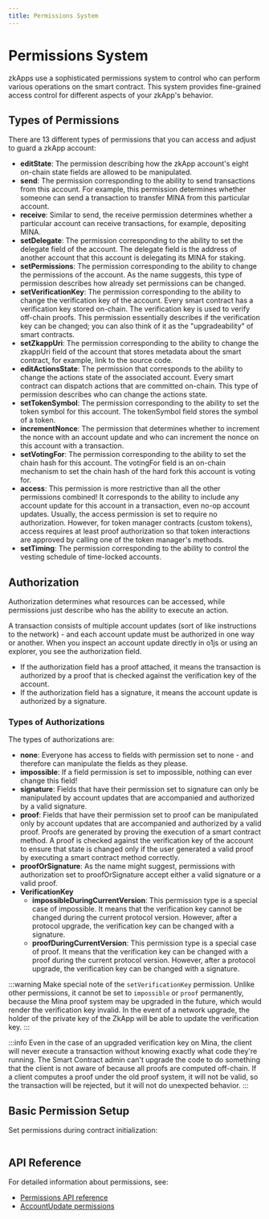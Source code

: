 ```yaml
---
title: Permissions System
---
```


# Permissions System

zkApps use a sophisticated permissions system to control who can perform various operations on the smart contract. This system provides fine-grained access control for different aspects of your zkApp's behavior.

## Types of Permissions

There are 13 different types of permissions that you can access and adjust to guard a zkApp account:
- **editState**: The permission describing how the zkApp account's eight on-chain state fields are allowed to be manipulated.
- **send**: The permission corresponding to the ability to send transactions from this account. For example, this permission determines whether someone can send a transaction to transfer MINA from this particular account.
- **receive**: Similar to send, the receive permission determines whether a particular account can receive transactions, for example, depositing MINA.
- **setDelegate**: The permission corresponding to the ability to set the delegate field of the account. The delegate field is the address of another account that this account is delegating its MINA for staking.
- **setPermissions**: The permission corresponding to the ability to change the permissions of the account. As the name suggests, this type of permission describes how already set permissions can be changed.
- **setVerificationKey**: The permission corresponding to the ability to change the verification key of the account. Every smart contract has a verification key stored on-chain. The verification key is used to verify off-chain proofs. This permission essentially describes if the verification key can be changed; you can also think of it as the "upgradeability" of smart contracts.
- **setZkappUri**: The permission corresponding to the ability to change the zkappUri field of the account that stores metadata about the smart contract, for example, link to the source code.
- **editActionsState**: The permission that corresponds to the ability to change the actions state of the associated account. Every smart contract can dispatch actions that are committed on-chain. This type of permission describes who can change the actions state.
- **setTokenSymbol**: The permission corresponding to the ability to set the token symbol for this account. The tokenSymbol field stores the symbol of a token.
- **incrementNonce**: The permission that determines whether to increment the nonce with an account update and who can increment the nonce on this account with a transaction.
- **setVotingFor**: The permission corresponding to the ability to set the chain hash for this account. The votingFor field is an on-chain mechanism to set the chain hash of the hard fork this account is voting for.
- **access**: This permission is more restrictive than all the other permissions combined! It corresponds to the ability to include any account update for this account in a transaction, even no-op account updates. Usually, the access permission is set to require no authorization. However, for token manager contracts (custom tokens), access requires at least proof authorization so that token interactions are approved by calling one of the token manager's methods.
- **setTiming**: The permission corresponding to the ability to control the vesting schedule of time-locked accounts.

## Authorization

Authorization determines what resources can be accessed, while permissions just describe who has the ability to execute an action.

A transaction consists of multiple account updates (sort of like instructions to the network) - and each account update must be authorized in one way or another. When you inspect an account update directly in o1js or using an explorer, you see the authorization field.

- If the authorization field has a proof attached, it means the transaction is authorized by a proof that is checked against the verification key of the account.
- If the authorization field has a signature, it means the account update is authorized by a signature.

### Types of Authorizations

The types of authorizations are:
- **none**: Everyone has access to fields with permission set to none - and therefore can manipulate the fields as they please.
- **impossible**: If a field permission is set to impossible, nothing can ever change this field!
- **signature**: Fields that have their permission set to signature can only be manipulated by account updates that are accompanied and authorized by a valid signature.
- **proof**: Fields that have their permission set to proof can be manipulated only by account updates that are accompanied and authorized by a valid proof. Proofs are generated by proving the execution of a smart contract method. A proof is checked against the verification key of the account to ensure that state is changed only if the user generated a valid proof by executing a smart contract method correctly.
- **proofOrSignature**: As the name might suggest, permissions with authorization set to proofOrSignature accept either a valid signature or a valid proof.
- **VerificationKey**
    - **impossibleDuringCurrentVersion**: This permission type is a special case of impossible. It means that the verification key cannot be changed during the current protocol version. However, after a protocol upgrade, the verification key can be changed with a signature.
    - **proofDuringCurrentVersion**: This permission type is a special case of proof. It means that the verification key can be changed with a proof during the current protocol version. However, after a protocol upgrade, the verification key can be changed with a signature.

:::warning
Make special note of the `setVerificationKey` permission. Unlike other permissions, it cannot be set to `impossible` or `proof` permanently, because the Mina proof system may be upgraded in the future, which would render the verification key invalid.  In the event of a network upgrade, the holder of the private key of the ZkApp will be able to update the verification key.
:::

:::info
Even in the case of an upgraded verification key on Mina, the client will never execute a transaction without knowing exactly what code they're running.  The Smart Contract admin can't upgrade the code to do something that the client is not aware of because all proofs are computed off-chain.  If a client computes a proof under the old proof system, it will not be valid, so the transaction will be rejected, but it will not do unexpected behavior.
:::

## Basic Permission Setup

Set permissions during contract initialization:

```ts file=../snippets/zkapps/permissions/permissions.ts start=start_basic_permissions end=end_basic_permissions
```

## API Reference

For detailed information about permissions, see:
- [Permissions API reference](/docs/api-reference/variables/Permissions.mdx)
- [AccountUpdate permissions](/docs/api-reference/interfaces/Permissions.mdx)
